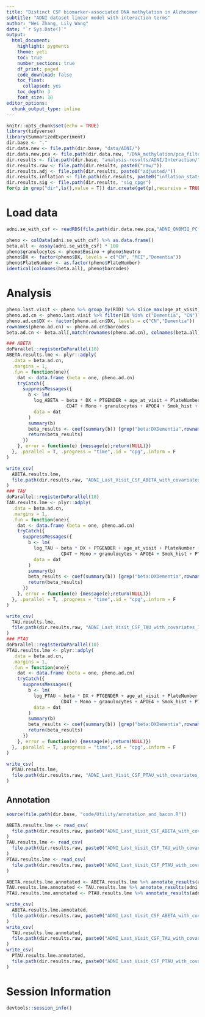 ```yaml
---
title: "Distinct CSF biomarker-associated DNA methylation in Alzheimer's disease and cognitively normal subjects"
subtitle: "ADNI dataset linear model with interaction terms" 
author: "Wei Zhang, Lily Wang"
date: "`r Sys.Date()`"
output:
  html_document:
    highlight: pygments
    theme: yeti
    toc: true
    number_sections: true
    df_print: paged
    code_download: false
    toc_float:
      collapsed: yes
    toc_depth: 3
    font_size: 10
editor_options:
  chunk_output_type: inline 
---
```


```r
knitr::opts_chunk$set(echo = TRUE)
library(tidyverse)
library(SummarizedExperiment)
dir.base <- "."
dir.data.new <- file.path(dir.base, "data/ADNI/")
dir.data.new.pca <- file.path(dir.data.new, "/DNA_methylation/pca_filtering/")
dir.results <- file.path(dir.base, "analysis-results/ADNI/Interaction/")
dir.results.raw <- file.path(dir.results, paste0("raw/"))
dir.results.adj <- file.path(dir.results, paste0("adjusted/"))
dir.results.inflation <- file.path(dir.results, paste0("inflation_stats/"))
dir.results.sig <- file.path(dir.results, "sig_cpgs")
for(p in grep("dir",ls(),value = T)) dir.create(get(p),recursive = TRUE,showWarnings = FALSE)
```

# Load data

```r
adni.se_with_csf <- readRDS(file.path(dir.data.new.pca,"ADNI_QNBMIQ_PCfiltered_min_age_at_visit_65_with_smoke_probes_and_CSF.RDS"))

pheno <- colData(adni.se_with_csf) %>% as.data.frame()
beta.all <- assay(adni.se_with_csf) * 100
pheno$granulocytes <- pheno$Eosino + pheno$Neutro
pheno$DX <- factor(pheno$DX, levels = c("CN", "MCI","Dementia"))
pheno$PlateNumber <- as.factor(pheno$PlateNumber)
identical(colnames(beta.all), pheno$barcodes)
```

# Analysis

```r
pheno.last.visit <- pheno %>% group_by(RID) %>% slice_max(age_at_visit)
pheno.ad.cn <- pheno.last.visit %>% filter(DX %in% c("Dementia", "CN")) %>% as.data.frame()
pheno.ad.cn$DX <- factor(pheno.ad.cn$DX, levels = c("CN","Dementia"))
rownames(pheno.ad.cn) <- pheno.ad.cn$barcodes
beta.ad.cn <- beta.all[,match(rownames(pheno.ad.cn), colnames(beta.all))]
```

```r
### ABETA
doParallel::registerDoParallel(10)
ABETA.results.lme <- plyr::adply(
  .data = beta.ad.cn,
  .margins = 1,
  .fun = function(one){
    dat <- data.frame (beta = one, pheno.ad.cn)
    tryCatch({
      suppressMessages({
        b <- lm(
          log_ABETA ~ beta * DX + PTGENDER + age_at_visit + PlateNumber + B + NK + 
                      CD4T + Mono + granulocytes + APOE4 + Smok_hist + PTEDUCAT,
          data = dat
        )
        summary(b)
        beta_results <- coef(summary(b)) [grep("beta:DXDementia",rownames(coef(summary(b))),value = TRUE),]
        return(beta_results)
      })
    }, error = function(e) {message(e);return(NULL)})
  }, .parallel = T, .progress = "time",.id = "cpg",.inform = F
)

write_csv(
  ABETA.results.lme,
  file.path(dir.results.raw, "ADNI_Last_Visit_CSF_ABETA_with_covariates_Interaction_AD_CN_results.csv")
)
### TAU
doParallel::registerDoParallel(10)
TAU.results.lme <- plyr::adply(
  .data = beta.ad.cn, 
  .margins = 1,
  .fun = function(one){
    dat <- data.frame (beta = one, pheno.ad.cn)
    tryCatch({
      suppressMessages({
        b <- lm( 
          log_TAU ~ beta * DX + PTGENDER + age_at_visit + PlateNumber + B + NK + 
                    CD4T + Mono + granulocytes + APOE4 + Smok_hist + PTEDUCAT,
          data = dat
        )
        summary(b)
        beta_results <- coef(summary(b)) [grep("beta:DXDementia",rownames(coef(summary(b)) ),value = TRUE),]
        return(beta_results)
      })
    }, error = function(e) {message(e);return(NULL)})
  }, .parallel = T, .progress = "time",.id = "cpg",.inform = F
)

write_csv(
  TAU.results.lme,
  file.path(dir.results.raw, "ADNI_Last_Visit_CSF_TAU_with_covariates_Interaction_AD_CN_results.csv")
)
### PTAU
doParallel::registerDoParallel(10)
PTAU.results.lme <- plyr::adply(
  .data = beta.ad.cn, 
  .margins = 1,
  .fun = function(one){
    dat <- data.frame (beta = one, pheno.ad.cn)
    tryCatch({
      suppressMessages({
        b <- lm( 
          log_PTAU ~ beta * DX + PTGENDER + age_at_visit + PlateNumber + B + NK + 
                    CD4T + Mono + granulocytes + APOE4 + Smok_hist + PTEDUCAT,
          data = dat
        )
        summary(b)
        beta_results <- coef(summary(b)) [grep("beta:DXDementia",rownames(coef(summary(b)) ),value = TRUE),]
        return(beta_results)
      })
    }, error = function(e) {message(e);return(NULL)})
  }, .parallel = T, .progress = "time",.id = "cpg",.inform = F
)

write_csv(
  PTAU.results.lme,
  file.path(dir.results.raw, "ADNI_Last_Visit_CSF_PTAU_with_covariates_Interaction_AD_CN_results.csv")
)
```

## Annotation

```r
source(file.path(dir.base, "code/Utility/annotation_and_bacon.R"))
```

```r
ABETA.results.lme <- read_csv(
  file.path(dir.results.raw, paste0("ADNI_Last_Visit_CSF_ABETA_with_covariates_Interaction_AD_CN_results.csv"))
)
TAU.results.lme <- read_csv(
  file.path(dir.results.raw, paste0("ADNI_Last_Visit_CSF_TAU_with_covariates_Interaction_AD_CN_results.csv"))
)
PTAU.results.lme <- read_csv(
  file.path(dir.results.raw, paste0("ADNI_Last_Visit_CSF_PTAU_with_covariates_Interaction_AD_CN_results.csv"))
)
```

```r
ABETA.results.lme.annotated <- ABETA.results.lme %>% annotate_results(adni.se_with_csf)
TAU.results.lme.annotated <- TAU.results.lme %>% annotate_results(adni.se_with_csf)
PTAU.results.lme.annotated <- PTAU.results.lme %>% annotate_results(adni.se_with_csf)

write_csv(
  ABETA.results.lme.annotated,
  file.path(dir.results.raw, paste0("ADNI_Last_Visit_CSF_ABETA_with_covariates_Interaction_AD_CN_results_with_annotation.csv"))
)
write_csv(
  TAU.results.lme.annotated,
  file.path(dir.results.raw, paste0("ADNI_Last_Visit_CSF_TAU_with_covariates_Interaction_AD_CN_results_with_annotation.csv"))
)
write_csv(
  PTAU.results.lme.annotated,
  file.path(dir.results.raw, paste0("ADNI_Last_Visit_CSF_PTAU_with_covariates_Interaction_AD_CN_results_with_annotation.csv"))
)
```




# Session Information

```r
devtools::session_info()
```
